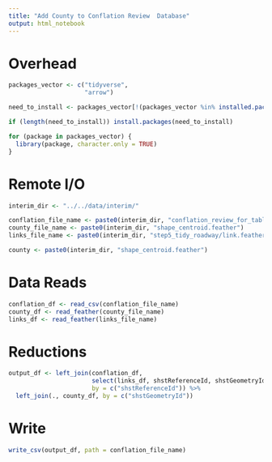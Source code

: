 ```yaml
---
title: "Add County to Conflation Review  Database"
output: html_notebook
---
```



# Overhead
```r
packages_vector <- c("tidyverse",
                     "arrow")

need_to_install <- packages_vector[!(packages_vector %in% installed.packages()[,"Package"])]

if (length(need_to_install)) install.packages(need_to_install)

for (package in packages_vector) {
  library(package, character.only = TRUE)
}

```

# Remote I/O
```r
interim_dir <- "../../data/interim/"

conflation_file_name <- paste0(interim_dir, "conflation_review_for_tableau.csv")
county_file_name <- paste0(interim_dir, "shape_centroid.feather")
links_file_name <- paste0(interim_dir, "step5_tidy_roadway/link.feather")

county <- paste0(interim_dir, "shape_centroid.feather")
```

# Data Reads
```r
conflation_df <- read_csv(conflation_file_name)
county_df <- read_feather(county_file_name)
links_df <- read_feather(links_file_name)
```

# Reductions 
```r
output_df <- left_join(conflation_df,
                       select(links_df, shstReferenceId, shstGeometryId),
                       by = c("shstReferenceId")) %>%
  left_join(., county_df, by = c("shstGeometryId"))

```

# Write
```r
write_csv(output_df, path = conflation_file_name)
```


